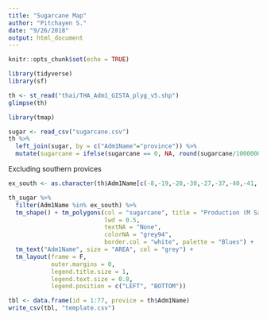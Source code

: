 ```yaml
---
title: "Sugarcane Map"
author: "Pitchayen S."
date: "9/26/2018"
output: html_document
---
```


```r
knitr::opts_chunk$set(echo = TRUE)
```

```r
library(tidyverse)
library(sf)
```

```r
th <- st_read("thai/THA_Adm1_GISTA_plyg_v5.shp")
glimpse(th)
```

```r
library(tmap)
```

```r
sugar <- read_csv("sugarcane.csv")
th %>% 
  left_join(sugar, by = c("Adm1Name"="province")) %>% 
  mutate(sugarcane = ifelse(sugarcane == 0, NA, round(sugarcane/1000000, digits = 2))) -> th_sugar
```

Excluding southern provices
```r
ex_south <- as.character(th$Adm1Name[c(-8,-19,-20,-30,-27,-37,-40,-41,-44,-48,-50,-58,-59,-68)])
```

```r
th_sugar %>% 
  filter(Adm1Name %in% ex_south) %>% 
  tm_shape() + tm_polygons(col = "sugarcane", title = "Production (M Sacks)",
                           lwd = 0.5, 
                           textNA = "None",
                           colorNA = "grey94",
                           border.col = "white", palette = "Blues") +
  tm_text("Adm1Name", size = "AREA", col = "grey") +
  tm_layout(frame = F,
            outer.margins = 0,
            legend.title.size = 1,
            legend.text.size = 0.8,
            legend.position = c("LEFT", "BOTTOM"))
```

```r
tbl <- data.frame(id = 1:77, provice = th$Adm1Name)
write_csv(tbl, "template.csv")
```
